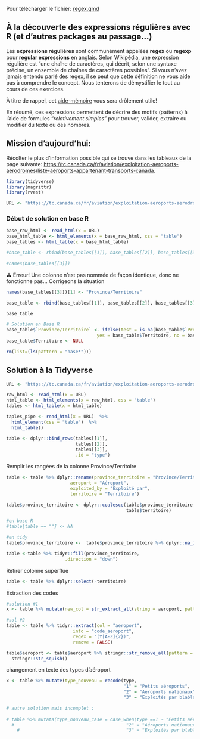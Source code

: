 ::: callout-important
Pour télécharger le fichier: [regex.qmd](/assets/fichier/_regex.qmd)
:::

## À la découverte des expressions régulières avec R (et d'autres packages au passage...)

Les **expressions régulières** sont communément appelées **regex** ou **regexp** pour **regular expressions** en anglais. Selon Wikipédia, une expression régulière est "une chaîne de caractères, qui décrit, selon une syntaxe précise, un ensemble de chaînes de caractères possibles". Si vous n'avez jamais entendu parlé des regex, il se peut que cette définition ne vous aide pas à comprendre le concept. Nous tenterons de démystifier le tout au cours de ces exercices.

À titre de rappel, cet [aide-mémoire](https://raw.githubusercontent.com/rstudio/cheatsheets/main/translations/french/regex_fr.pdf) vous sera drôlement utile!

En résumé, ces expressions permettent de décrire des motifs (patterns) à l'aide de formules "*relativement simples*" pour trouver, valider, extraire ou modifier du texte ou des nombres.

## Mission d'aujourd'hui:

Récolter le plus d'information possible qui se trouve dans les tableaux de la page suivante: <https://tc.canada.ca/fr/aviation/exploitation-aeroports-aerodromes/liste-aeroports-appartenant-transports-canada>.

```r
library(tidyverse)
library(magrittr)
library(rvest)

```

```r
URL <- "https://tc.canada.ca/fr/aviation/exploitation-aeroports-aerodromes/liste-aeroports-appartenant-transports-canada"
```

### Début de solution en base R

```r


base_raw_html <- read_html(x = URL)
base_html_table <- html_elements(x = base_raw_html, css = "table")
base_tables <- html_table(x = base_html_table)

#base_table <- rbind(base_tables[[1]], base_tables[[2]], base_tables[[3]])

#names(base_tables[[3]])

```

⚠️ Erreur! Une colonne n'est pas nommée de façon identique, donc ne fonctionne pas... Corrigeons la situation

```r

names(base_tables[[3]])[1] <- "Province/Territoire"

base_table <- rbind(base_tables[[1]], base_tables[[2]], base_tables[[3]])

base_table

# Solution en Base R
base_table$`Province/Territoire` <- ifelse(test = is.na(base_table$`Province/Territoire`),
                                  yes = base_table$Territoire, no = base_table$`Province/Territoire`)
base_table$Territoire <- NULL

rm(list=(ls(pattern = "base*")))
```

## Solution à la Tidyverse

```r

URL <- "https://tc.canada.ca/fr/aviation/exploitation-aeroports-aerodromes/liste-aeroports-appartenant-transports-canada"

raw_html <- read_html(x = URL)
html_table <- html_elements(x = raw_html, css = "table")
tables <- html_table(x = html_table)

taples_pipe <- read_html(x = URL)  %>% 
  html_element(css = "table")  %>% 
  html_table()

table <- dplyr::bind_rows(tables[[1]], 
                          tables[[2]], 
                          tables[[3]], 
                          .id = "type")


```

Remplir les rangées de la colonne Province/Territoire

```r

table <- table %>% dplyr::rename(province_territoire = "Province/Territoire", 
                        aeroport = "Aéroport", 
                        exploited_by = "Exploité par", 
                        territoire = "Territoire")

table$province_territoire <- dplyr::coalesce(table$province_territoire,
                                             table$territoire)

#en base R
#table[table == ""] <- NA

#en tidy
table$province_territoire <-  table$province_territoire %>% dplyr::na_if(y = "")

table <-table %>% tidyr::fill(province_territoire, 
                      .direction = "down")


```

Retirer colonne superflue

```r

table <- table %>% dplyr::select(-territoire)


```

Extraction des codes

```r

#solution #1 
x <- table %>% mutate(new_col = str_extract_all(string = aeroport, pattern = "[A-Z]{3}"))

#sol #2
table <- table %>% tidyr::extract(col = "aeroport", 
                         into = "code_aeroport", 
                         regex = "(Y[A-Z]{2})", 
                         remove = FALSE)

table$aeroport <- table$aeroport %>% stringr::str_remove_all(pattern = "\\(.*\\)") %>%
  stringr::str_squish()

```

changement en texte des types d'aéroport

```r

x <- table %>% mutate(type_nouveau = recode(type, 
                                            "1" = "Petits aéroports", 
                                            "2" = "Aéroports nationaux", 
                                            "3" = "Exploités par blabla"))

# autre solution mais incomplet : 
  
# table %>% mutata(type_nouveau_case = case_when(type ==1 ~ "Petits aéroports", 
  #                                          "2" = "Aéroports nationaux", 
    #                                        "3" = "Exploités par blabla""))
                                            
                                            
```
